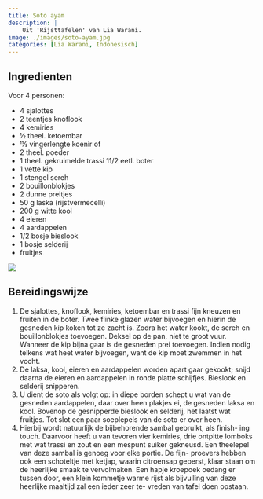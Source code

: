 ```yaml
---
title: Soto ayam
description: |
    Uit 'Rijsttafelen' van Lia Warani.
image: ./images/soto-ayam.jpg
categories: [Lia Warani, Indonesisch]
---
```


:::{.grid}
:::{.g-col-6}

## Ingredienten
Voor 4 personen:

- 4 sjalottes 
- 2 teentjes knoflook
- 4 kemiries 
- 1⁄2 theel. ketoembar 
- 11⁄2 vingerlengte koenir of 
- 2 theel. poeder 
- 1 theel. gekruimelde trassi 11/2 eetl. boter 
- 1 vette kip 
- 1 stengel sereh 
- 2 bouillonblokjes
- 2 dunne preitjes
- 50 g laska (rijstvermecelli)
- 200 g witte kool
- 4 eieren 
- 4 aardappelen
- 1/2 bosje bieslook
- 1 bosje selderij
- fruitjes 

:::
:::{.g-col-6}
![](./images/soto-ayam.jpg)
:::
:::

## Bereidingswijze

1. De sjalottes, knoflook, kemiries, ketoembar en trassi fijn kneuzen en fruiten in de boter. Twee flinke glazen water bijvoegen en hierin de gesneden kip koken tot ze zacht is. Zodra het water kookt, de sereh en bouillonblokjes toevoegen. Deksel op de pan, niet te groot vuur. Wanneer de kip bijna gaar is de gesneden prei toevoegen. Indien nodig telkens wat heet water bijvoegen, want de kip moet zwemmen in het vocht.
1. De laksa, kool, eieren en aardappelen worden apart gaar gekookt; snijd daarna de eieren en aardappelen in ronde platte schijfjes. Bieslook en selderij snipperen.
1. U dient de soto als volgt op: in diepe borden schept u wat van de gesneden aardappelen, daar over heen plakjes ei, de gesneden laksa en kool. Bovenop de gesnipperde bieslook en selderij, het laatst wat fruitjes. Tot slot een paar soeplepels van de soto er over heen.
1. Hierbij wordt natuurlijk de bijbehorende sambal gebruikt, als finish- ing touch. Daarvoor heeft u van tevoren vier kemiries, drie ontpitte lomboks met wat trassi en zout en een mespunt suiker gekneusd. Een theelepel van deze sambal is genoeg voor elke portie. De fijn- proevers hebben ook een schoteltje met ketjap, waarin citroensap geperst, klaar staan om de heerlijke smaak te vervolmaken. Een hapje kroepoek oedang er tussen door, een klein kommetje warme rijst als bijvulling van deze heerlijke maaltijd zal een ieder zeer te- vreden van tafel doen opstaan. 
